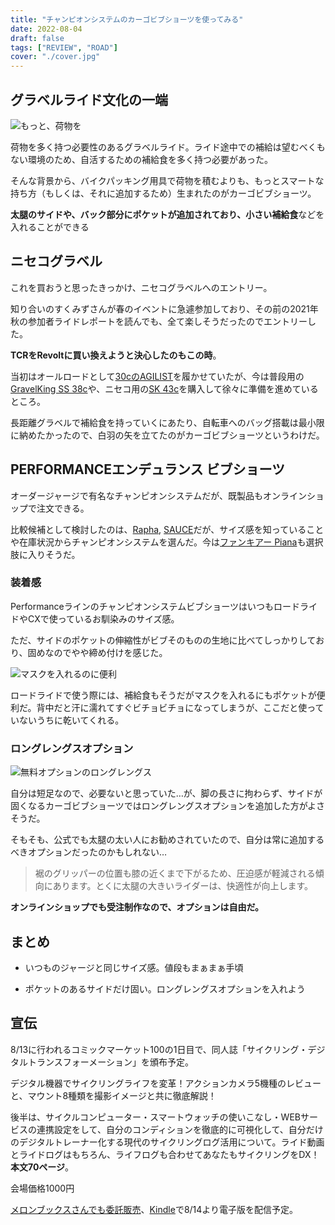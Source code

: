 ```yaml
---
title: "チャンピオンシステムのカーゴビブショーツを使ってみる"
date: 2022-08-04
draft: false
tags: ["REVIEW", "ROAD"]
cover: "./cover.jpg"
---
```


## グラベルライド文化の一端

![もっと、荷物を](./cover.jpg)

荷物を多く持つ必要性のあるグラベルライド。ライド途中での補給は望むべくもない環境のため、自活するための補給食を多く持つ必要があった。

そんな背景から、バイクパッキング用具で荷物を積むよりも、もっとスマートな持ち方（もしくは、それに追加するため）生まれたのがカーゴビブショーツ。

**太腿のサイドや、バック部分にポケットが追加されており、小さい補給食**などを入れることができる

## ニセコグラベル

これを買おうと思ったきっかけ、ニセコグラベルへのエントリー。

<LinkBox url="https://skmzlog.com/220515-niseko-gravel/" />

知り合いのすくみずさんが春のイベントに急遽参加しており、その前の2021年秋の参加者ライドレポートを読んでも、全て楽しそうだったのでエントリーした。

**TCRをRevoltに買い換えようと決心したのもこの時**。

<LinkBox url="https://blog.gensobunya.net/post/2022/04/revolot_adv22_review/" />

当初はオールロードとして[30cのAGILIST](https://amzn.to/3PZKpyk)を履かせていたが、今は普段用の[GravelKing SS 38c](https://amzn.to/3oRbzvd)や、ニセコ用の[SK 43c](https://amzn.to/3QlIrb5)を購入して徐々に準備を進めているところ。

長距離グラベルで補給食を持っていくにあたり、自転車へのバッグ搭載は最小限に納めたかったので、白羽の矢を立てたのがカーゴビブショーツというわけだ。

## PERFORMANCEエンデュランス ビブショーツ

オーダージャージで有名なチャンピオンシステムだが、既製品もオンラインショップで注文できる。

<LinkBox url="https://champsys.shop/collections/mens-shorts-bibshorts/products/performance-endurance-bibshorts-unison-mens" />

比較候補として検討したのは、[Rapha](https://www.rapha.cc/jp/ja/shop/%E3%83%A1%E3%83%B3%E3%82%BA-%E3%82%B3%E3%82%A2-%E3%82%AB%E3%83%BC%E3%82%B4-%E3%83%93%E3%83%96%E3%82%B7%E3%83%A7%E3%83%BC%E3%83%84/product/CCB02XXDNW), [SAUCE](https://movement-cycle.com/collections/apparel/products/cargo-bib-shorts-bk-wh)だが、サイズ感を知っていることや在庫状況からチャンピオンシステムを選んだ。今は[ファンキアー Piana](https://store.shopping.yahoo.co.jp/worldcycle-wh/FKR-Q-PIANA-BK.html)も選択肢に入りそうだ。

### 装着感

PerformanceラインのチャンピオンシステムビブショーツはいつもロードライドやCXで使っているお馴染みのサイズ感。

ただ、サイドのポケットの伸縮性がビブそのものの生地に比べてしっかりしており、固めなのでやや締め付けを感じた。

![マスクを入れるのに便利](./mask.jpg)

ロードライドで使う際には、補給食もそうだがマスクを入れるにもポケットが便利だ。背中だと汗に濡れてすぐビチョビチョになってしまうが、ここだと使っていないうちに乾いてくれる。

### ロングレングスオプション

![無料オプションのロングレングス](./long_length.png)

自分は短足なので、必要ないと思っていた…が、脚の長さに拘わらず、サイドが固くなるカーゴビブショーツではロングレングスオプションを追加した方がよさそうだ。

そもそも、公式でも太腿の太い人にお勧めされていたので、自分は常に追加するべきオプションだったのかもしれない…

> 裾のグリッパーの位置も膝の近くまで下がるため、圧迫感が軽減される傾向にあります。とくに太腿の大きいライダーは、快適性が向上します。

**オンラインショップでも受注制作なので、オプションは自由だ。**

## まとめ

<PositiveBox>

- いつものジャージと同じサイズ感。値段もまぁまぁ手頃

</PositiveBox>

<NegativeBox>

- ポケットのあるサイドだけ固い。ロングレングスオプションを入れよう

</NegativeBox>

## 宣伝

8/13に行われるコミックマーケット100の1日目で、同人誌「サイクリング・デジタルトランスフォーメーション」を頒布予定。

<LinkBox url="https://www.gensobunya.net/c100/" />

デジタル機器でサイクリングライフを変革！アクションカメラ5機種のレビューと、マウント8種類を撮影イメージと共に徹底解説！

後半は、サイクルコンピューター・スマートウォッチの使いこなし・WEBサービスの連携設定をして、自分のコンディションを徹底的に可視化して、自分だけのデジタルトレーナー化する現代のサイクリングログ活用について。ライド動画とライドログはもちろん、ライフログも合わせてあなたもサイクリングをDX！\
**本文70ページ**。

会場価格1000円

[メロンブックスさんでも委託販売](https://www.melonbooks.co.jp/detail/detail.php?product_id=1579831)、[Kindle](https://amzn.to/3Q9oepq)で8/14より電子版を配信予定。

<LinkBox url="https://www.melonbooks.co.jp/detail/detail.php?product_id=1579831" />

<LinkBox url="https://www.amazon.co.jp/dp/B0B8VVTTSJ" isAmazonLink />
